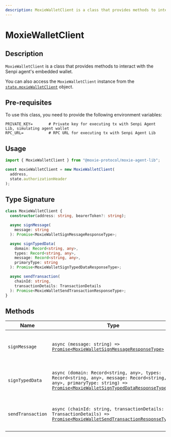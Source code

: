```yaml
---
description: MoxieWalletClient is a class that provides methods to interact with the Senpi agent's embedded wallet.
---
```


# MoxieWalletClient

## Description

`MoxieWalletClient` is a class that provides methods to interact with the Senpi agent's embedded wallet.

You can also access the `MoxieWalletClient` instance from the [`state.moxieWalletClient`](../../senpi-client/moxeiWalletClient.mdx) object.

## Pre-requisites

To use this class, you need to provide the following environment variables:

```
PRIVATE_KEY=       # Private key for executing tx with Senpi Agent Lib, simulating agent wallet
RPC_URL=           # RPC URL for executing tx with Senpi Agent Lib
```

## Usage

```ts
import { MoxieWalletClient } from "@moxie-protocol/moxie-agent-lib";

const moxieWalletClient = new MoxieWalletClient(
  address,
  state.authorizationHeader
);
```

## Type Signature

```ts
class MoxieWalletClient {
  constructor(address: string, bearerToken?: string);

  async signMessage(
    message: string
  ): Promise<MoxieWalletSignMessageResponseType>;

  async signTypedData(
    domain: Record<string, any>,
    types: Record<string, any>,
    message: Record<string, any>,
    primaryType: string
  ): Promise<MoxieWalletSignTypedDataResponseType>;

  async sendTransaction(
    chainId: string,
    transactionDetails: TransactionDetails
  ): Promise<MoxieWalletSendTransactionResponseType>;
}
```

## Methods

| Name              | Type                                                                                                                                                                                                                                            | Description                                |
| ----------------- | ----------------------------------------------------------------------------------------------------------------------------------------------------------------------------------------------------------------------------------------------- | ------------------------------------------ |
| `signMessage`     | `async (message: string) =>` [`Promise<MoxieWalletSignMessageResponseType>`](../../senpi-agent-lib/types/moxiewalletsignmessageresponsetype.mdx)                                                                                                | Sign a message with the agent's wallet     |
| `signTypedData`   | `async (domain: Record<string, any>, types: Record<string, any>, message: Record<string, any>, primaryType: string) =>` [`Promise<MoxieWalletSignTypedDataResponseType>`](../../senpi-agent-lib/types/moxiewalletsigntypeddataresponsetype.mdx) | Sign a typed data with the agent's wallet  |
| `sendTransaction` | `async (chainId: string, transactionDetails: TransactionDetails) =>` [`Promise<MoxieWalletSendTransactionResponseType>`](../../senpi-agent-lib/types/moxiewalletsendtransactionresponsetype.mdx)                                                | Send a transaction with the agent's wallet |

